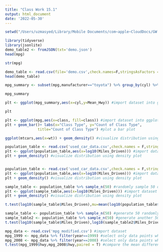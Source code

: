 ```yaml
---
title: "Class Work 15.1"
output: html_document
date: '2022-05-30'
---
```


```r
setwd("/Users/uzmasyed/Library/Mobile Documents/com~apple~CloudDocs/GW Data Science/Class Folder/Module 15 Stat and R/Statistics and R/01_Demo/Statistics-and-R")
```


```r
library(tidyverse)
library(jsonlite)
demo_table2 <- fromJSON(txt='demo.json')
head(mpg)
```
```r
str(mpg)
```


```r
demo_table <- read.csv(file='demo.csv',check.names=F,stringsAsFactors = F)
head(demo_table)
```

```r
mpg_summary <- subset(mpg,manufacturer=="toyota") %>% group_by(cyl) %>% summarize(Mean_Hwy=mean(hwy), .groups = 'keep') #create summary table

mpg_summary

```

```r
plt <- ggplot(mpg_summary,aes(x=cyl,y=Mean_Hwy)) #import dataset into ggplot2

plt
```
```r
plt <- ggplot(mpg,aes(x=class, fill=class)) #import dataset into ggplot2
plt + geom_bar()+ labs(x="Class Type", y="Count of Class Type",
               title="Count of Class Type") #plot a bar plot
```
```r
ggplot(mtcars,aes(x=wt)) + geom_density() #visualize distribution using density plot
```

```r
population_table <- read.csv('used_car_data.csv',check.names = F,stringsAsFactors = F) #import used car dataset
plt <- ggplot(population_table,aes(x=log10(Miles_Driven))) #import dataset into ggplot2
plt + geom_density() #visualize distribution using density plot
```
```r
```


```r
population_table <- read.csv('used_car_data.csv',check.names = F,stringsAsFactors = F) #import used car dataset
plt <- ggplot(population_table,aes(x=log10(Miles_Driven))) #import dataset into ggplot2
plt + geom_density() #visualize distribution using density plot


```
```r
sample_table <- population_table %>% sample_n(50) #randomly sample 50 data points
plt <- ggplot(sample_table,aes(x=log10(Miles_Driven))) #import dataset into ggplot2
plt + geom_density() #visualize distribution using density plot


```

```r
t.test(log10(sample_table$Miles_Driven),mu=mean(log10(population_table$Miles_Driven))) #compare sample versus population means
```

```r
sample_table <- population_table %>% sample_n(50) #generate 50 randomly sampled data points
sample_table2 <- population_table %>% sample_n(50) #generate another 50 randomly sampled data points
t.test(log10(sample_table$Miles_Driven),log10(sample_table2$Miles_Driven)) #compare means of two samples

```

```r
mpg_data <- read.csv('mpg_modified.csv') #import dataset
mpg_1999 <- mpg_data %>% filter(year==1999) #select only data points where the year is 1999
mpg_2008 <- mpg_data %>% filter(year==2008) #select only data points where the year is 2008
t.test(mpg_1999$hwy,mpg_2008$hwy,paired = T) #compare the mean difference between two samples
```

